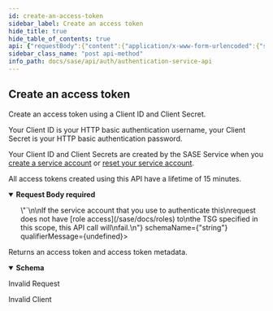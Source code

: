 ```yaml
---
id: create-an-access-token
sidebar_label: Create an access token
hide_title: true
hide_table_of_contents: true
api: {"requestBody":{"content":{"application/x-www-form-urlencoded":{"schema":{"required":["grant_type"],"properties":{"grant_type":{"description":"Access token grant type. This must always be `client_credentials`.\n","enum":["client_credentials"],"type":"string"},"scope":{"description":"The scope of the access request. This must be the \n[TSG ID](/sase/docs/tenant-service-groups) \nfor which you want to perform API access, and it\nmust be formatted in the following way: \n\n  `\"scope\": \"tsg_id:<TSG_ID>\"`\n\nIf the service account that you use to authenticate this\nrequest does not have [role access](/sase/docs/roles) to\nthe TSG specified in this scope, this API call will\nfail.\n","type":"string"}}}}},"required":true},"tags":["AuthService"],"responses":{"200":{"content":{"application/json":{"schema":{"type":"object","properties":{"access_token":{"description":"The access token issued by the authorization server","type":"string"},"token_type":{"description":"The type of the token issued (default bearer)","type":"string"},"expires_in":{"description":"The lifetime in seconds of the access token.","type":"integer"},"scope":{"description":"The scopes contained in the access token.","type":"string"}}}}},"description":"Returns an access token and access token metadata."},"400":{"description":"Invalid Request"},"401":{"description":"Invalid Client"}},"security":[{"Basic":[]}],"description":"Create an access token using a Client ID and Client Secret.\n\nYour Client ID is your HTTP basic authentication username, your \nClient Secret is your HTTP basic authentication password.\n\nYour Client ID and Client Secrets are created by the SASE Service when you \n[create a service account](/sase/docs/service-accounts)\nor\n[reset your service account](/sase/api/iam/reset-a-service-account).\n\nAll access tokens created using this API have a lifetime of 15 minutes.\n","operationId":"post-auth-v1-oauth2-access_token","parameters":[],"method":"post","path":"/auth/v1/oauth2/access_token","servers":[{"url":"/"}],"securitySchemes":{"Basic":{"type":"http","scheme":"basic"},"Bearer":{"type":"http","scheme":"bearer"}},"info":{"title":"Authentication Service API","version":"1.0","description":"This service is used to obtain access tokens, and inspect user information\nfound on the access token.\n","contact":{}},"postman":{"name":"Create an access token","description":{"content":"Create an access token using a Client ID and Client Secret.\n\nYour Client ID is your HTTP basic authentication username, your \nClient Secret is your HTTP basic authentication password.\n\nYour Client ID and Client Secrets are created by the SASE Service when you \n[create a service account](/sase/docs/service-accounts)\nor\n[reset your service account](/sase/api/iam/reset-a-service-account).\n\nAll access tokens created using this API have a lifetime of 15 minutes.\n","type":"text/plain"},"url":{"path":["auth","v1","oauth2","access_token"],"host":["{{baseUrl}}"],"query":[],"variable":[]},"header":[{"key":"Content-Type","value":"application/x-www-form-urlencoded"},{"key":"Accept","value":"application/json"}],"method":"POST","body":{"mode":"urlencoded","urlencoded":[]},"auth":{"type":"basic","basic":[{"type":"any","value":"<Basic Auth Username>","key":"username"},{"type":"any","value":"<Basic Auth Password>","key":"password"}]}}}
sidebar_class_name: "post api-method"
info_path: docs/sase/api/auth/authentication-service-api
---
```



## Create an access token



Create an access token using a Client ID and Client Secret.

Your Client ID is your HTTP basic authentication username, your 
Client Secret is your HTTP basic authentication password.

Your Client ID and Client Secrets are created by the SASE Service when you 
[create a service account](/sase/docs/service-accounts)
or
[reset your service account](/sase/api/iam/reset-a-service-account).

All access tokens created using this API have a lifetime of 15 minutes.


<details style={{}} data-collapsed={false} open={true}><summary style={{"textAlign":"left"}}><strong>Request Body</strong><strong style={{"fontSize":"var(--ifm-code-font-size)","color":"var(--openapi-required)"}}> required</strong></summary><div style={{"textAlign":"left","marginLeft":"1rem"}}></div><ul style={{"marginLeft":"1rem"}}><SchemaItem collapsible={false} name={"grant_type"} required={true} schemaDescription={"Access token grant type. This must always be `client_credentials`.\n"} schemaName={"string"} qualifierMessage={"**Possible values:** [`client_credentials`]"}></SchemaItem><SchemaItem collapsible={false} name={"scope"} required={false} schemaDescription={"The scope of the access request. This must be the \n[TSG ID](/sase/docs/tenant-service-groups) \nfor which you want to perform API access, and it\nmust be formatted in the following way: \n\n  `\"scope\": \"tsg_id:<TSG_ID>\"`\n\nIf the service account that you use to authenticate this\nrequest does not have [role access](/sase/docs/roles) to\nthe TSG specified in this scope, this API call will\nfail.\n"} schemaName={"string"} qualifierMessage={undefined}></SchemaItem></ul></details><div><ApiTabs><TabItem label={"200"} value={"200"}><div>

Returns an access token and access token metadata.

</div><div><details style={{}} data-collapsed={false} open={true}><summary style={{"textAlign":"left"}}><strong>Schema</strong></summary><div style={{"textAlign":"left","marginLeft":"1rem"}}></div><ul style={{"marginLeft":"1rem"}}><SchemaItem collapsible={false} name={"access_token"} required={false} schemaDescription={"The access token issued by the authorization server"} schemaName={"string"} qualifierMessage={undefined}></SchemaItem><SchemaItem collapsible={false} name={"token_type"} required={false} schemaDescription={"The type of the token issued (default bearer)"} schemaName={"string"} qualifierMessage={undefined}></SchemaItem><SchemaItem collapsible={false} name={"expires_in"} required={false} schemaDescription={"The lifetime in seconds of the access token."} schemaName={"integer"} qualifierMessage={undefined}></SchemaItem><SchemaItem collapsible={false} name={"scope"} required={false} schemaDescription={"The scopes contained in the access token."} schemaName={"string"} qualifierMessage={undefined}></SchemaItem></ul></details></div></TabItem><TabItem label={"400"} value={"400"}><div>

Invalid Request

</div><div></div></TabItem><TabItem label={"401"} value={"401"}><div>

Invalid Client

</div><div></div></TabItem></ApiTabs></div>
      